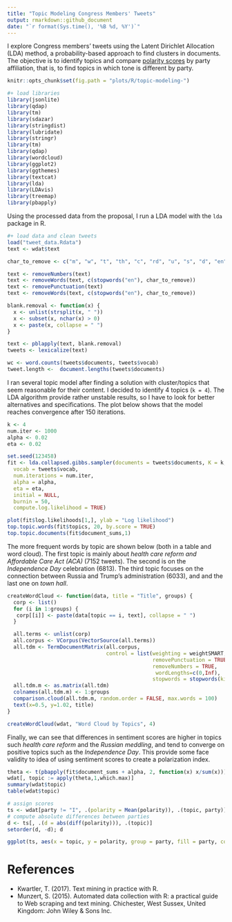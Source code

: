 ```yaml
---
title: "Topic Modeling Congress Members' Tweets"
output: rmarkdown::github_document
date: "`r format(Sys.time(), '%B %d, %Y')`"
---
```


I explore Congress members' tweets using the Latent Dirichlet Allocation
(LDA) method, a probability-based approach to find clusters in documents. The objective is to identify topics and compare [polarity scores](proposal.md) by party affiliation, that is, to find topics in which tone is different by party.


```r
knitr::opts_chunk$set(fig.path = "plots/R/topic-modeling-")

#+ load libraries
library(jsonlite)
library(qdap)
library(tm)
library(sdazar)
library(stringdist)
library(lubridate)
library(stringr)
library(tm)
library(qdap)
library(wordcloud)
library(ggplot2)
library(ggthemes)
library(textcat)
library(lda)
library(LDAvis)
library(treemap)
library(pbapply)

```

Using the processed data from the proposal, I run a LDA model with the `lda` package in R.

```r
#+ load data and clean tweets
load("tweet_data.Rdata")
text <- wdat$text

char_to_remove <- c("m", "w", "t", "th", "c", "rd", "u", "s", "d", "en", "de", "la", "y", "el", "h")

text <- removeNumbers(text)
text <- removeWords(text, c(stopwords("en"), char_to_remove))
text <- removePunctuation(text)
text <- removeWords(text, c(stopwords("en"), char_to_remove))

blank.removal <- function(x) {
  x <- unlist(strsplit(x, " "))
  x <- subset(x, nchar(x) > 0)
  x <- paste(x, collapse = " ")
}

text <- pblapply(text, blank.removal)
tweets <- lexicalize(text)

wc <- word.counts(tweets$documents, tweets$vocab)
tweet.length <-  document.lengths(tweets$documents)

```


I ran several topic model after finding a solution with cluster/topics that seem reasonable for their content. I decided to identify 4 topics (`k = 4`). The LDA algorithm provide rather unstable results, so I have to look for better alternatives and specifications. The plot below shows that the model reaches convergence after 150 iterations.

```r
k <- 4
num.iter <- 1000
alpha <- 0.02
eta <- 0.02

set.seed(123458)
fit <- lda.collapsed.gibbs.sampler(documents = tweets$documents, K = k,
  vocab = tweets$vocab,
  num.iterations = num.iter,
  alpha = alpha,
  eta = eta,
  initial = NULL,
  burnin = 50,
  compute.log.likelihood = TRUE)

plot(fit$log.likelihoods[1,], ylab = "Log likelihood")
top.topic.words(fit$topics, 20, by.score = TRUE)
top.topic.documents(fit$document_sums,1)
```

The more frequent words by topic are shown below (both in a table and word cloud). The first topic is mainly about *health care reform and Affordable Care Act (ACA)* (7152 tweets). The second is on the *Independence Day* celebration (6813). The third topic focuses on the connection between Russia and Trump's administration (6033), and and the last one on *town hall*.

```r
createWordCloud <- function(data, title = "Title", groups) {
  corp <- list()
  for (i in 1:groups) {
   corp[[i]] <- paste(data[topic == i, text], collapse = " ")
  }

  all.terms <- unlist(corp)
  all.corpus <- VCorpus(VectorSource(all.terms))
  all.tdm <- TermDocumentMatrix(all.corpus,
                                control = list(weighting = weightSMART,
                                               removePunctuation = TRUE,
                                               removeNumbers = TRUE,
                                                wordLengths=c(0,Inf),
                                               stopwords = stopwords(kind = "en")))
  all.tdm.m <- as.matrix(all.tdm)
  colnames(all.tdm.m) <- 1:groups
  comparison.cloud(all.tdm.m, random.order = FALSE, max.words = 100)
  text(x=0.5, y=1.02, title)
}

createWordCloud(wdat, "Word Cloud by Topics", 4)
```

Finally, we can see that differences in sentiment scores are higher in topics such *health care reform* and the *Russian meddling*, and tend to converge  on positive topics such as the *Independence Day*. This provide some face validity to idea of using sentiment scores to create a polarization index.

```r
theta <- t(pbapply(fit$document_sums + alpha, 2, function(x) x/sum(x)))
wdat[, topic := apply(theta,1,which.max)]
summary(wdat$topic)
table(wdat$topic)

# assign scores
ts <- wdat[party != "I", .(polarity = Mean(polarity)), .(topic, party)]
# compute absolute differences between parties
d <- ts[, .(d = abs(diff(polarity))), .(topic)]
setorder(d, -d); d

ggplot(ts, aes(x = topic, y = polarity, group = party, fill = party, color = party)) + geom_point() + geom_line()
```

# References

- Kwartler, T. (2017). Text mining in practice with R.
- Munzert, S. (2015). Automated data collection with R: a practical guide to Web scraping and text mining. Chichester, West Sussex, United Kingdom: John Wiley & Sons Inc.

